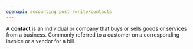 ```yaml
---
openapi: accounting post /write/contacts
---
```


A **contact** is an individual or company that buys or sells goods or services from a business. Commonly referred to a customer on a corresponding invoice or a vendor for a bill

